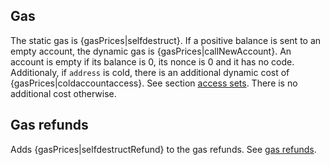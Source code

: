 ## Gas

The static gas is {gasPrices|selfdestruct}. If a positive balance is sent to an empty account, the dynamic gas is {gasPrices|callNewAccount}. An account is empty if its balance is 0, its nonce is 0 and it has no code. Additionaly, if `address` is cold, there is an additional dynamic cost of {gasPrices|coldaccountaccess}. See section [access sets](/about). There is no additional cost otherwise.

## Gas refunds

Adds {gasPrices|selfdestructRefund} to the gas refunds. See [gas refunds](/about).
